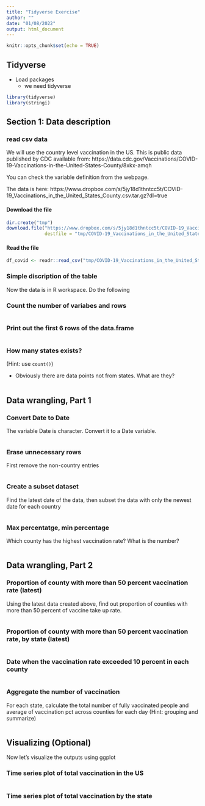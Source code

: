 ```yaml
---
title: "Tidyverse Exercise"
author: ""
date: "01/08/2022"
output: html_document
---
```


```r
knitr::opts_chunk$set(echo = TRUE)
```

## Tidyverse

- Load packages
  - we need tidyverse

```r
library(tidyverse)
library(stringi)
```

## Section 1: Data description

### read csv data

We will use the country level vaccination in the US. This is public data published by CDC available from: https://data.cdc.gov/Vaccinations/COVID-19-Vaccinations-in-the-United-States-County/8xkx-amqh

You can check the variable definition from the webpage. 

The data is here: https://www.dropbox.com/s/5jy18d1thntcc5t/COVID-19_Vaccinations_in_the_United_States_County.csv.tar.gz?dl=true

#### Download the file

```r
dir.create("tmp")
download.file("https://www.dropbox.com/s/5jy18d1thntcc5t/COVID-19_Vaccinations_in_the_United_States_County.csv.tar.gz?dl=1",
              destfile = "tmp/COVID-19_Vaccinations_in_the_United_States_County.csv.tar.gz")

```

#### Read the file

```r
df_covid <- readr::read_csv("tmp/COVID-19_Vaccinations_in_the_United_States_County.csv.tar.gz")

```


### Simple discription of the table

Now the data is in R workspace. Do the following

### Count the number of variabes and rows

```r

```

### Print out the first 6 rows of the data.frame

```r


```


### How many states exists?

(Hint: use `count()`)

- Obviously there are data points not from states. What are they?

```r

```


## Data wrangling, Part 1

### Convert Date to Date

The variable Date is character. Convert it to a Date variable.

```r

```

### Erase unnecessary rows

First remove the non-country entries

```r

```


### Create a subset dataset

Find the latest date of the data, then subset the data with only the newest date for each country

```r

```

### Max percentatge, min percentage

Which county has the highest vaccination rate? What is the number?

```r

```


## Data wrangling, Part 2

### Proportion of county with more than 50 percent vaccination rate (latest)

Using the latest data created above, find out proportion of counties with more than 50 percent of vaccine take up rate.

```r

```

### Proportion of county with more than 50 percent vaccination rate, by state (latest)

```r

```

### Date when the vaccination rate exceeded 10 percent in each county

```r

```

### Aggregate the number of vaccination

For each state, calculate the total number of fully vaccinated people 
and average of vaccination pct across counties for each day (Hint: grouping and summarize)


```r

```



## Visualizing (Optional)

Now let's visualize the outputs using ggplot

### Time series plot of total vaccination in the US

```r

```


### Time series plot of total vaccination by the state

```r

```

